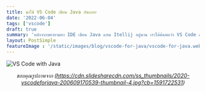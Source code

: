 ```yaml
---
title: มาใช้ VS Code เขียน Java กันเถอะ
date: '2022-06-04'
tags: ['vscode']
draft: true
summary: 'หลังจากพยายามหา ​IDE เขียน Java แทน Itellij อยู่นาน เราได้ค้นพบว่า VS Code สามารถทำได้แทบจะเทียบเท่าเลยก็ว่าได้'
layout: PostSimple
featureImage : '/static/images/blog/vscode-for-java/vscode-for-java.webp'
---
```


![VS Code with Java](/static/images/blog/vscode-for-java/vscode-for-java.webp)
*<center>ขอบคุณรูปภาพจาก (https://cdn.slidesharecdn.com/ss_thumbnails/2020-vscodeforjava-200609170539-thumbnail-4.jpg?cb=1591722531) </center>*
